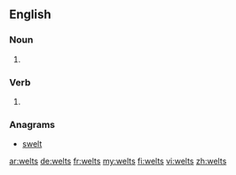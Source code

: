 ==English==

===Noun===
{{head|en|plural}}

# {{plural of|welt|lang=en}}

===Verb===
{{head|en}}

# {{en-third-person singular of|welt}}

===Anagrams===
* [[swelt#English|swelt]]

[[ar:welts]]
[[de:welts]]
[[fr:welts]]
[[my:welts]]
[[fi:welts]]
[[vi:welts]]
[[zh:welts]]